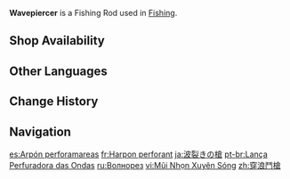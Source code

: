 {{Item Infobox
|id          = 200906
|image       = Item Wavepiercer.png
|type        = Fishing Rods
|invCategory = Gadgets
|quality     = 4
|effect      = If you can stay within the Ideal Tension Zone while fishing, this rod will shorten the time in which fish will struggle by a stable amount and increase your chances of success. This effect only works in [[Fontaine]].
|description = A slender fishing rod with a beautiful metallic glamor. Made of innovative metal materials designed by the Fontaine Research Institute, it combines light weight and resistance. Thanks to the solid metal loops reinforcing the connections between each section, the rod is capable of bearing fish of astonishing weight. Moreover, the reel seat is modeled after the handguards on weapon handles, protecting the angler from being damaged by fierce and "tough" fish. <br>According to experienced fishers, this rod is the perfect weapon against "Iron Fish," the specialty of Fontaine, and is comparable to a trusty lance.
|reusable    = Yes
|usage       = Fishing
|memento     = No
|source1     = {{Sold By|Wavepiercer}}
}}
'''Wavepiercer''' is a Fishing Rod used in [[Fishing]].

==Shop Availability==
{{Shop Availability|currency=Fish}}

==Other Languages==
{{Other Languages|default_hidden=1
|en      = Wavepiercer
|zhs     = 穿浪斗枪
|zhs_rm  = 
|zht     = 穿浪鬥槍
|zht_rm  = 
|ja      = 波裂きの槍
|ja_rm   = Namisaki no Yari
|ja_tl   = Wavepiercer's Spear
|ko      = 파도를 가르는 결투의 창
|ko_rm   = 
|es      = Arpón perforamareas
|fr      = Harpon perforant
|ru      = Волнорез
|th      = Wavepiercer
|vi      = Mũi Nhọn Xuyên Sóng
|de      = Gezeitenspeer
|de_tl   = Tides Spear
|id      = Wavepiercer
|pt      = Lança Perfuradora das Ondas
|tr      = Dalgadeler
|tr_tl   = Wavepiercer
|it      = Squarciaonde
}}

==Change History==
{{Change History|4.0}}

==Navigation==
{{Gadget Navbox}}

[[es:Arpón perforamareas]]
[[fr:Harpon perforant]]
[[ja:波裂きの槍]]
[[pt-br:Lança Perfuradora das Ondas]]
[[ru:Волнорез]]
[[vi:Mũi Nhọn Xuyên Sóng]]
[[zh:穿浪鬥槍]]